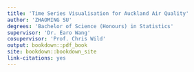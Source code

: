 ```yaml
---
title: 'Time Series Visualisation for Auckland Air Quality'
author: 'ZHAOMING SU'
degrees: 'Bachelor of Science (Honours) in Statistics'
supervisor: 'Dr. Earo Wang'
cosupervisor: 'Prof. Chris Wild'
output: bookdown::pdf_book
site: bookdown::bookdown_site
link-citations: yes
---
```

